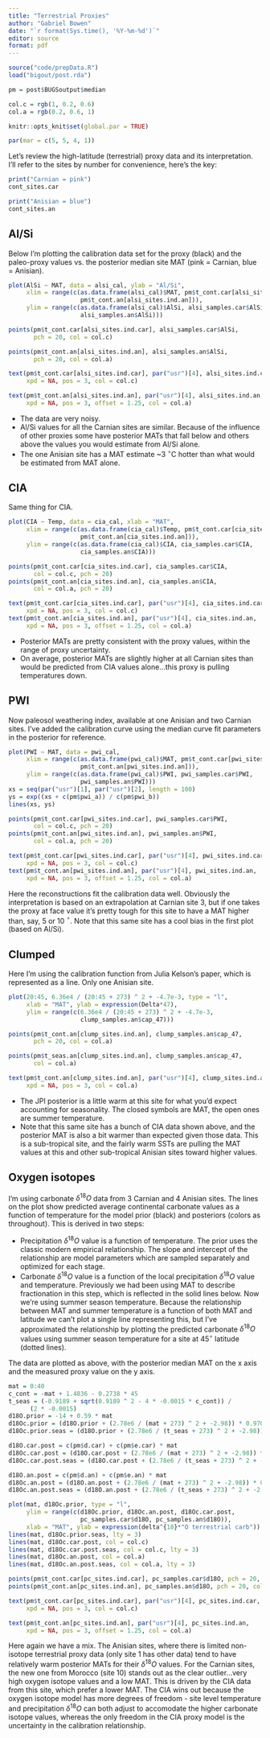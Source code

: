 ```yaml
---
title: "Terrestrial Proxies"
author: "Gabriel Bowen"
date: "`r format(Sys.time(), '%Y-%m-%d')`"
editor: source
format: pdf
---
```


```r
source("code/prepData.R")
load("bigout/post.rda")

pm = post$BUGSoutput$median

col.c = rgb(1, 0.2, 0.6)
col.a = rgb(0.2, 0.6, 1)

knitr::opts_knit$set(global.par = TRUE)
```

```r
par(mar = c(5, 5, 4, 1))
```

Let's review the high-latitude (terrestrial) proxy data and its interpretation. I'll refer to the sites by number for convenience, here's the key:

```r
print("Carnian = pink")
cont_sites.car

print("Anisian = blue")
cont_sites.an
```


## Al/Si

Below I'm plotting the calibration data set for the proxy (black) and the paleo-proxy values vs. the posterior median site MAT (pink = Carnian, blue = Anisian).

```r
plot(AlSi ~ MAT, data = alsi_cal, ylab = "Al/Si",
     xlim = range(c(as.data.frame(alsi_cal)$MAT, pm$t_cont.car[alsi_sites.ind.car],
                    pm$t_cont.an[alsi_sites.ind.an])),
     ylim = range(c(as.data.frame(alsi_cal)$AlSi, alsi_samples.car$AlSi,
                    alsi_samples.an$AlSi)))

points(pm$t_cont.car[alsi_sites.ind.car], alsi_samples.car$AlSi,
       pch = 20, col = col.c)

points(pm$t_cont.an[alsi_sites.ind.an], alsi_samples.an$AlSi,
       pch = 20, col = col.a)

text(pm$t_cont.car[alsi_sites.ind.car], par("usr")[4], alsi_sites.ind.car, 
     xpd = NA, pos = 3, col = col.c)

text(pm$t_cont.an[alsi_sites.ind.an], par("usr")[4], alsi_sites.ind.an, 
     xpd = NA, pos = 3, offset = 1.25, col = col.a)
```

* The data are very noisy.
* Al/Si values for all the Carnian sites are similar. Because of the influence of other proxies some have posterior MATs that fall below and others above the values you would estimate from Al/Si alone. 
* The one Anisian site has a MAT estimate ~3 $^\circ$C hotter than what would be estimated from MAT alone.

## CIA

Same thing for CIA.

```r
plot(CIA ~ Temp, data = cia_cal, xlab = "MAT",
     xlim = range(c(as.data.frame(cia_cal)$Temp, pm$t_cont.car[cia_sites.ind.car],
                    pm$t_cont.an[cia_sites.ind.an])),
     ylim = range(c(as.data.frame(cia_cal)$CIA, cia_samples.car$CIA,
                    cia_samples.an$CIA)))

points(pm$t_cont.car[cia_sites.ind.car], cia_samples.car$CIA,
       col = col.c, pch = 20)
points(pm$t_cont.an[cia_sites.ind.an], cia_samples.an$CIA,
       col = col.a, pch = 20)

text(pm$t_cont.car[cia_sites.ind.car], par("usr")[4], cia_sites.ind.car, 
     xpd = NA, pos = 3, col = col.c)
text(pm$t_cont.an[cia_sites.ind.an], par("usr")[4], cia_sites.ind.an, 
     xpd = NA, pos = 3, offset = 1.25, col = col.a)
```

* Posterior MATs are pretty consistent with the proxy values, within the range of proxy uncertainty.
* On average, posterior MATs are slightly higher at all Carnian sites than would be predicted from CIA values alone...this proxy is pulling temperatures down. 

## PWI

Now paleosol weathering index, available at one Anisian and two Carnian sites. I've added the calibration curve using the median curve fit parameters in the posterior for reference.

```r
plot(PWI ~ MAT, data = pwi_cal, 
     xlim = range(c(as.data.frame(pwi_cal)$MAT, pm$t_cont.car[pwi_sites.ind.car],
                    pm$t_cont.an[pwi_sites.ind.an])),
     ylim = range(c(as.data.frame(pwi_cal)$PWI, pwi_samples.car$PWI, 
                    pwi_samples.an$PWI)))
xs = seq(par("usr")[1], par("usr")[2], length = 100)
ys = exp((xs + c(pm$pwi_a)) / c(pm$pwi_b))
lines(xs, ys)

points(pm$t_cont.car[pwi_sites.ind.car], pwi_samples.car$PWI,
       col = col.c, pch = 20)
points(pm$t_cont.an[pwi_sites.ind.an], pwi_samples.an$PWI,
       col = col.a, pch = 20)

text(pm$t_cont.car[pwi_sites.ind.car], par("usr")[4], pwi_sites.ind.car, 
     xpd = NA, pos = 3, col = col.c)
text(pm$t_cont.an[pwi_sites.ind.an], par("usr")[4], pwi_sites.ind.an, 
     xpd = NA, pos = 3, offset = 1.25, col = col.a)
```

Here the reconstructions fit the calibration data well. Obviously the interpretation is based on an extrapolation at Carnian site 3, but if one takes the proxy at face value it's pretty tough for this site to have a MAT higher than, say, 5 or 10 $^\circ$. Note that this same site has a cool bias in the first plot (based on Al/Si).

## Clumped

Here I'm using the calibration function from Julia Kelson's paper, which is represented as a line. Only one Anisian site.

```r
plot(20:45, 6.36e4 / (20:45 + 273) ^ 2 + -4.7e-3, type = "l", 
     xlab = "MAT", ylab = expression(Delta*47),
     ylim = range(c(6.36e4 / (20:45 + 273) ^ 2 + -4.7e-3, 
                    clump_samples.an$cap_47)))

points(pm$t_cont.an[clump_sites.ind.an], clump_samples.an$cap_47,
       pch = 20, col = col.a)

points(pm$t_seas.an[clump_sites.ind.an], clump_samples.an$cap_47,
       col = col.a)

text(pm$t_cont.an[clump_sites.ind.an], par("usr")[4], clump_sites.ind.an, 
     xpd = NA, pos = 3, col = col.a)
```

* The JPI posterior is a little warm at this site for what you'd expect accounting for seasonality. The closed symbols are MAT, the open ones are summer temperature.
* Note that this same site has a bunch of CIA data shown above, and the posterior MAT is also a bit warmer than expected given those data. This is a sub-tropical site, and the fairly warm SSTs are pulling the MAT values at this and other sub-tropical Anisian sites toward higher values.

## Oxygen isotopes

I'm using carbonate $\delta^{18}O$ data from 3 Carnian and 4 Anisian sites. The lines on the plot show predicted average continental carbonate values as a function of temperature for the model prior (black) and posteriors (colors as throughout). This is derived in two steps:

* Precipitation $\delta^{18}O$ value is a function of temperature. The prior uses the classic modern empirical relationship. The slope and intercept of the relationship are model parameters which are sampled separately and optimized for each stage.
* Carbonate $\delta^{18}O$ value is a function of the local precipitation $\delta^{18}O$ value and temperature. Previously we had been using MAT to describe fractionation in this step, which is reflected in the solid lines below. Now we're using summer season temperature. Because the relationship between MAT and summer temperature is a function of both MAT and latitude we can't plot a single line representing this, but I've approximated the relationship by plotting the predicted carbonate $\delta^{18}O$ values using summer season temperature for a site at 45$^\circ$ latitude (dotted lines).

The data are plotted as above, with the posterior median MAT on the x axis and the measured proxy value on the y axis. 

```r
mat = 0:40
c_cont = -mat + 1.4836 - 0.2738 * 45
t_seas = (-0.9189 + sqrt(0.9189 ^ 2 - 4 * -0.0015 * c_cont)) /
      (2 * -0.0015)
d18O.prior = -14 + 0.59 * mat
d18Oc.prior = (d18O.prior + (2.78e6 / (mat + 273) ^ 2 + -2.98)) * 0.97002 - 29.98
d18Oc.prior.seas = (d18O.prior + (2.78e6 / (t_seas + 273) ^ 2 + -2.98)) * 0.97002 - 29.98

d18O.car.post = c(pm$d.car) + c(pm$e.car) * mat
d18Oc.car.post = (d18O.car.post + (2.78e6 / (mat + 273) ^ 2 + -2.98)) * 0.97002 - 29.98
d18Oc.car.post.seas = (d18O.car.post + (2.78e6 / (t_seas + 273) ^ 2 + -2.98)) * 0.97002 - 29.98

d18O.an.post = c(pm$d.an) + c(pm$e.an) * mat
d18Oc.an.post = (d18O.an.post + (2.78e6 / (mat + 273) ^ 2 + -2.98)) * 0.97002 - 29.98
d18Oc.an.post.seas = (d18O.an.post + (2.78e6 / (t_seas + 273) ^ 2 + -2.98)) * 0.97002 - 29.98

plot(mat, d18Oc.prior, type = "l", 
     ylim = range(c(d18Oc.prior, d18Oc.an.post, d18Oc.car.post,
                    pc_samples.car$d18O, pc_samples.an$d18O)),
     xlab = "MAT", ylab = expression(delta^{18}*"O terrestrial carb"))
lines(mat, d18Oc.prior.seas, lty = 3)
lines(mat, d18Oc.car.post, col = col.c)
lines(mat, d18Oc.car.post.seas, col = col.c, lty = 3)
lines(mat, d18Oc.an.post, col = col.a)
lines(mat, d18Oc.an.post.seas, col = col.a, lty = 3)

points(pm$t_cont.car[pc_sites.ind.car], pc_samples.car$d18O, pch = 20, col = col.c)
points(pm$t_cont.an[pc_sites.ind.an], pc_samples.an$d18O, pch = 20, col = col.a)

text(pm$t_cont.car[pc_sites.ind.car], par("usr")[4], pc_sites.ind.car, 
     xpd = NA, pos = 3, col = col.c)

text(pm$t_cont.an[pc_sites.ind.an], par("usr")[4], pc_sites.ind.an, 
     xpd = NA, pos = 3, offset = 1.25, col = col.a)
```

Here again we have a mix. The Anisian sites, where there is limited non-isotope terrestrial proxy data (only site 1 has other data) tend to have relatively warm posterior MATs for their $\delta^{18}O$ values. For the Carnian sites, the new one from Morocco (site 10) stands out as the clear outlier...very high oxygen isotope values and a low MAT. This is driven by the CIA data from this site, which prefer a lower MAT. The CIA wins out because the oxygen isotope model has more degrees of freedom - site level temperature and precipitation $\delta^{18}O$ can both adjust to accomodate the higher carbonate isotope values, whereas the only freedom in the CIA proxy model is the uncertainty in the calibration relationship.
